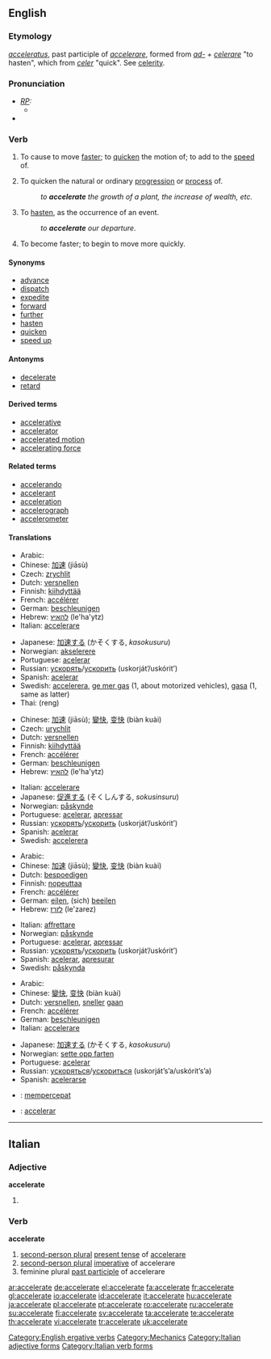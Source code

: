 ==English==

===Etymology===
{{L.}} ''[[acceleratus]]'', past participle of ''[[accelerare]]'', formed from ''[[ad-]]'' + ''[[celerare]]'' "to hasten", which from ''[[celer]]'' "quick". See [[celerity]].

===Pronunciation===
* ''[[RP]]:''
** {{IPA|/əkˈsɛləˌreɪt/}}
* {{audio|en-us-accelerate.ogg|Audio (US)}}

===Verb===
{{en-verb|accelerat|ing}}

# {{transitive}} To cause to move [[faster]]; to [[quicken]] the motion of; to add to the [[speed]] of.
# {{transitive}} To quicken the natural or ordinary [[progression]] or [[process]] of.
#: ''to '''accelerate''' the growth of a plant, the increase of wealth, etc.''
# {{transitive}} To [[hasten]], as the occurrence of an event.
#: ''to '''accelerate''' our departure''.
# {{intransitive}} To become faster; to begin to move more quickly.

====Synonyms====
* [[advance]]
* [[dispatch]]
* [[expedite]]
* [[forward]]
* [[further]]
* [[hasten]]
* [[quicken]]
* [[speed up]]

====Antonyms====
* [[decelerate]]
* [[retard]]

====Derived terms====
* [[accelerative]]
* [[accelerator]]
* [[accelerated motion]]
* [[accelerating force]]

====Related terms====
* [[accelerando]]
* [[accelerant]]
* [[acceleration]]
* [[accelerograph]]
* [[accelerometer]]

====Translations====
{{trans-top|to cause to move faster}}
* Arabic: {{Arab|[[تسريع]]}}
* Chinese: [[加速]] (jiāsù)
* Czech: [[zrychlit]]
* Dutch: [[versnellen]]
* Finnish: [[kiihdyttää]]
* French: [[accélérer]]
* German: [[beschleunigen]]
* Hebrew: [[להאיץ]] (le'ha'ytz)
* Italian: [[accelerare]]
{{trans-mid}}
* Japanese: [[加速する]] (かそくする, ''kasokusuru'')
* Norwegian: [[akselerere]]
* Portuguese: [[acelerar]]
* Russian: [[ускорять]]/[[ускорить]] (uskorját’/uskórit’)
* Spanish: [[acelerar]]
* Swedish: [[accelerera]], [[ge mer gas]] (1, about motorized vehicles), [[gasa]] (1, same as latter)
* Thai: {{Thai|[[เร่ง]]}} (reng)
{{trans-bottom}}

{{trans-top|to quicken natural or ordinary progression or process}}
* Chinese: [[加速]] (jiāsù); [[變快]], [[变快]] (biàn kuài)
* Czech: [[urychlit]]
* Dutch: [[versnellen]]
* Finnish: [[kiihdyttää]]
* French: [[accélérer]]
* German: [[beschleunigen]]
* Hebrew: [[להאיץ]] (le'ha'ytz)
{{trans-mid}}
* Italian: [[accelerare]]
* Japanese: [[促進する]] (そくしんする, ''sokusinsuru'')
* Norwegian: [[påskynde]]
* Portuguese: [[acelerar]], [[apressar]]
* Russian: [[ускорять]]/[[ускорить]] (uskorját’/uskórit’)
* Spanish: [[acelerar]]
* Swedish: [[accelerera]]
{{trans-bottom}}

{{trans-top|to hasten}}
* Arabic: {{Arab|[[إستعجال]]}}
* Chinese: [[加速]] (jiāsù); [[變快]], [[变快]] (biàn kuài)
* Dutch: [[bespoedigen]]
* Finnish: [[nopeuttaa]]
* French: [[accélérer]]
* German: [[eilen]], (sich) [[beeilen]]
* Hebrew: [[לזרז]] (le'zarez)
{{trans-mid}}
* Italian: [[affrettare]]
* Norwegian: [[påskynde]]
* Portuguese: [[acelerar]], [[apressar]]
* Russian: [[ускорять]]/[[ускорить]] (uskorját’/uskórit’)
* Spanish: [[acelerar]], [[apresurar]]
* Swedish: [[påskynda]]
{{trans-bottom}}

{{trans-top|to become faster}}
* Arabic: {{Arab|[[إسراع]]}}
* Chinese: [[變快]], [[变快]] (biàn kuài)
* Dutch: [[versnellen]], [[sneller]] [[gaan]]
* French: [[accélérer]]
* German: [[beschleunigen]]
* Italian: [[accelerare]]
{{trans-mid}}
* Japanese: [[加速する]] (かそくする, ''kasokusuru'')
* Norwegian: [[sette opp farten]]
* Portuguese: [[acelerar]]
* Russian: [[ускоряться]]/[[ускориться]] (uskorját’s’a/uskórit’s’a)
* Spanish: [[acelerarse]]
{{trans-bottom}}

{{checktrans}}
* {{ttbc|Indonesian}}: [[cepat|mempercepat]]
* {{ttbc|Interlingua}}: [[accelerar]]

[[Category:English ergative verbs]]
[[Category:Mechanics]]

----

==Italian==

===Adjective===
'''accelerate''' {{p}}

# {{feminine of|accelerato#Adjective|accelerato}}

===Verb===
'''accelerate'''

# [[second-person plural]] [[present tense]] of [[accelerare]]
# [[second-person plural]] [[imperative]] of accelerare
# feminine plural [[past participle]] of accelerare

[[Category:Italian adjective forms]]
[[Category:Italian verb forms]]

[[ar:accelerate]]
[[de:accelerate]]
[[el:accelerate]]
[[fa:accelerate]]
[[fr:accelerate]]
[[gl:accelerate]]
[[io:accelerate]]
[[id:accelerate]]
[[it:accelerate]]
[[hu:accelerate]]
[[ja:accelerate]]
[[pl:accelerate]]
[[pt:accelerate]]
[[ro:accelerate]]
[[ru:accelerate]]
[[su:accelerate]]
[[fi:accelerate]]
[[sv:accelerate]]
[[ta:accelerate]]
[[te:accelerate]]
[[th:accelerate]]
[[vi:accelerate]]
[[tr:accelerate]]
[[uk:accelerate]]